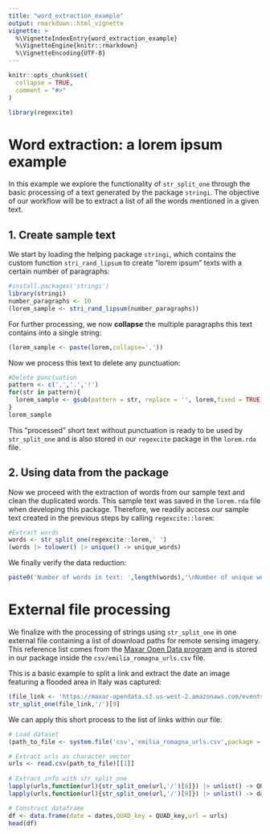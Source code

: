 ```yaml
---
title: "word_extraction_example"
output: rmarkdown::html_vignette
vignette: >
  %\VignetteIndexEntry{word_extraction_example}
  %\VignetteEngine{knitr::rmarkdown}
  %\VignetteEncoding{UTF-8}
---
```


```r
knitr::opts_chunk$set(
  collapse = TRUE,
  comment = "#>"
)
```

```r
library(regexcite)
```

# Word extraction: a **lorem ipsum** example

In this example we explore the functionality of `str_split_one` through the basic processing of a text generated by the package `stringi`. The objective of our workflow will be to extract a list of all the words mentioned in a given text.

## 1. Create sample text

We start by loading the helping package `stringi`, which contains the custom function `stri_rand_lipsum` to create "lorem ipsum" texts with a certain number of paragraphs:

```r
#install.packages('stringi')
library(stringi)
number_paragraphs <- 10
(lorem_sample <- stri_rand_lipsum(number_paragraphs))
```

For further processing, we now **collapse** the multiple paragraphs this text contains into a single string:

```r
(lorem_sample <- paste(lorem,collapse=','))
```

Now we process this text to delete any punctuation:

```r
#Delete punctuation
pattern <- c(',','.','!')
for(str in pattern){
  lorem_sample <- gsub(pattern = str, replace = '', lorem,fixed = TRUE)
}
lorem_sample
```

This "processed" short text without punctuation is ready to be used by `str_split_one` and is also stored in our `regexcite` package in the `lorem.rda` file.

## 2. Using data from the package

Now we proceed with the extraction of words from our sample text and clean the duplicated words. This sample text was saved in the `lorem.rda` file when developing this package. Therefore, we readily access our sample text created in the previous steps by calling `regexcite::lorem`:

```r
#Extract words
words <- str_split_one(regexcite::lorem,' ')
(words |> tolower() |> unique() -> unique_words)
```

We finally verify the data reduction:

```r
paste0('Number of words in text: ',length(words),'\nNumber of unique words in text: ',length(unique_words)) |> cat()
```

# External file processing

We finalize with the processing of strings using `str_split_one` in one external file containing a list of download paths for remote sensing imagery. This reference list comes from the [Maxar Open Data program](https://www.maxar.com/open-data) and is stored in our package inside the `csv/emilia_romagna_urls.csv` file.

This is a basic example to split a link and extract the date an image featuring a flooded area in Italy was captured:

```r
(file_link <- 'https://maxar-opendata.s3.us-west-2.amazonaws.com/events/Emilia-Romagna-Italy-flooding-may23/ard/32/120000301312/2021-05-20/10300100BF164000-visual.tif')
str_split_one(file_link,'/')[9]
```

We can apply this short process to the list of links within our file:

```r
# Load dataset
(path_to_file <- system.file('csv','emilia_romagna_urls.csv',package = 'regexcite'))

# Extract urls as character vector
urls <- read.csv(path_to_file)[[1]]
         
# Extract info with str_split_one
lapply(urls,function(url){str_split_one(url,'/')[8]}) |> unlist() -> QUAD_key
lapply(urls,function(url){str_split_one(url,'/')[9]}) |> unlist() -> dates

# Construct dataframe
df <- data.frame(date = dates,QUAD_key = QUAD_key,url = urls)
head(df)
```
